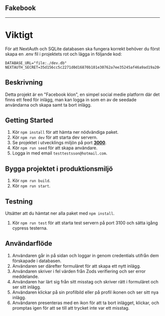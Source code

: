## Fakebook
---

# **Viktigt**

För att NextAuth och SQLite databasen ska fungera korrekt behöver du först skapa en .env fil i projektets rot och lägga in följande kod:

```
DATABASE_URL="file:./dev.db"
NEXTAUTH_SECRET=35d156cc5c2271d0d16870b101e30762a7ee35245af46a9ad19a20438ca30110
```


## Beskrivning

Detta projekt är en "Facebook klon", en simpel social medie platform där det finns ett feed för inlägg, man kan logga in som en av de seedade användarna och skapa samt ta bort inlägg. 

## Getting Started
1. Kör ``npm install`` för att hämta ner nödvändiga paket.
2. Kör ``npm run dev`` för att starta dev servern.
3. Se projektet i utvecklings miljön på port **[3000](http://localhost:3000/)**.
4. Kör ``npm run seed`` för att skapa användare.
5. Logga in med email ``testtestsson@hotmail.com``.

## Bygga projektet i produktionsmiljö

1. Kör ``npm run build``.
2. Kör ``npm run start``.

## Testning
Utsätter att du hämtat ner alla paket med ``npm install``.

1. Kör ``npm run test`` för att starta test servern på port 3100 och sätta igång cypress testerna.



## Användarflöde
1. Användaren går in på sidan och loggar in genom credentials utifrån dem förskapade i databasen.
2. Användaren ser därefter formuläret för att skapa ett nytt inlägg.
3. Användaren skriver i fel värden från Zods verifiering och ser error meddelande.
4. Användaren har lärt sig från sitt misstag och skriver rätt i formuläret och ser sitt inlägg.
5. Användaren klickar på sin profilbild eller på profil ikonen och ser sitt nya inlägg.
6. Användaren presenteras med en ikon för att ta bort inlägget, klickar, och promptas igen för att se till att trycket inte var ett misstag.




